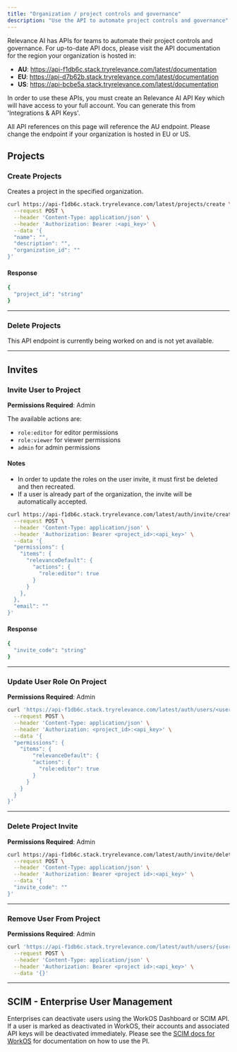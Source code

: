 ```yaml
---
title: "Organization / project controls and governance"
description: "Use the API to automate project controls and governance"
---
```


Relevance AI has APIs for teams to automate their project controls and governance. For up-to-date API docs, please visit the API documentation for the region your organization is hosted in:

- **AU**: https://api-f1db6c.stack.tryrelevance.com/latest/documentation
- **EU**: https://api-d7b62b.stack.tryrelevance.com/latest/documentation
- **US**: https://api-bcbe5a.stack.tryrelevance.com/latest/documentation

In order to use these APIs, you must create an Relevance AI API Key which will have access to your full account. You can generate this from 'Integrations & API Keys'.

<Info>All API references on this page will reference the AU endpoint. Please change the endpoint if your organization is hosted in EU or US.</Info>

## Projects

### Create Projects

Creates a project in the specified organization.

```bash
curl https://api-f1db6c.stack.tryrelevance.com/latest/projects/create \
  --request POST \
  --header 'Content-Type: application/json' \
  --header 'Authorization: Bearer :<api_key>' \
  --data '{
  "name": "",
  "description": "",
  "organization_id": ""
}'
```

#### Response

```bash
{
  "project_id": "string"
}
```

---

### Delete Projects

This API endpoint is currently being worked on and is not yet available.

---

## Invites

### Invite User to Project

**Permissions Required**: Admin

The available actions are:

- `role:editor` for editor permissions
- `role:viewer` for viewer permissions
- `admin` for admin permissions

#### Notes

- In order to update the roles on the user invite, it must first be deleted and then recreated.
- If a user is already part of the organization, the invite will be automatically accepted.

```bash
curl https://api-f1db6c.stack.tryrelevance.com/latest/auth/invite/create \
  --request POST \
  --header 'Content-Type: application/json' \
  --header 'Authorization: Bearer <project_id>:<api_key>' \
  --data '{
  "permissions": {
    "items": {
      "relevanceDefault": {
        "actions": {
          "role:editor": true
        }
      }
    },
  },
  "email": ""
}'
```

#### Response

```bash
{
  "invite_code": "string"
}
```

---

### Update User Role On Project

**Permissions Required**: Admin

```bash
curl 'https://api-f1db6c.stack.tryrelevance.com/latest/auth/users/<user_id>/update' \
  --request POST \
  --header 'Content-Type: application/json' \
  --header 'Authorization: <project_id>:<api_key>' \
  --data '{
  "permissions": {
    "items": {
	    "relevanceDefault": {
        "actions": {
          "role:editor": true
        }
      }
    }
  }
}'
```

---

### Delete Project Invite

**Permissions Required**: Admin

```bash
curl https://api-f1db6c.stack.tryrelevance.com/latest/auth/invite/delete \
  --request POST \
  --header 'Content-Type: application/json' \
  --header 'Authorization: Bearer <project id>:<api_key>' \
  --data '{
  "invite_code": ""
}'
```

---

### Remove User From Project

**Permissions Required**: Admin

```bash
curl 'https://api-f1db6c.stack.tryrelevance.com/latest/auth/users/{user_id}/delete' \
  --request POST \
  --header 'Content-Type: application/json' \
  --header 'Authorization: Bearer <project id>:<api_key>' \
  --data '{}'
```

---

## SCIM - Enterprise User Management

Enterprises can deactivate users using the WorkOS Dashboard or SCIM API. If a user is marked as deactivated in WorkOS, their accounts and associated API keys will be deactivated immediately. Please see the [SCIM docs for WorkOS](https://workos.com/docs/integrations/scim) for documentation on how to use the PI.